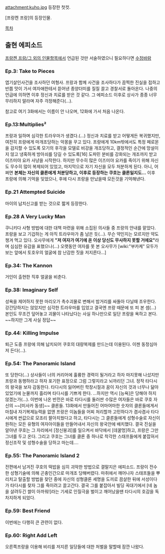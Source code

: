 attachment:kuho.jpg
등장한 첫컷.

[프랑켄 프랑]의 등장인물.

[[목차]]

== 출현 에피소드 ==
[[프랑켄 프랑/그 외의 인물]]항목에서 언급된 것만 서술하였으니 필요하다면 [[수정바람]]

=== Ep.3: Take to Pieces ===
엽기살인사건을 조사하던 여형사. 프랑과 함께 사건을 조사하다가 끔찍한 진실을 접하고 반쯤 맛이 가서 여자애한테서 뜯어낸 종양더미를 질질 끌고 경찰서로 돌아온다. 나중의 언급에 의하면 이후 정신과 치료를 받은 것 같다. 그 에피소드 이후로 상사가 종종 너무 무리하지 말라며 자주 걱정해준다(…).

참고로 여기 3화에서는 이름이 안 나오며, 12화에 가서 처음 나온다.

=== Ep.13:Multiplies² ===
프랑과 일하며 심각한 트라우마가 생겼다.(…) 정신과 치료를 받고 어떻게든 복귀했지만, 여전히 프랑에게 마개조당하는 악몽을 꾸고 있다. 프랑에게 10km밖에서도 특정 페로몬을 감지할 수 있도록 모기의 후각을 모델로 비강을 개조당하고, 결정적인 순간에 망설이지 않고 냉혹하게 방아쇠를 당길 수 있도록[16] 도파민 분비를 강화되는 개조까지 받고 이즈미야 요카 사냥을 시작한다.
하지만 무수히 많은 이즈미야 요카를 죽이기 위해 자신도 무수히 많이 복제되어 있었고, 마지막으로 자기 자신을 모두 처분하게 된다. 아니, 어쩌면 '''본체는 자신의 클론에게 처분당하고, 이후로 등장하는 쿠호는 클론일지도...'''  이후 프랑에 의해 기억을 잊었으나, 후에 다시 프랑을 만났을때 모든것을 기억해낸다.

=== Ep.21 Attempted Suicide === 
마이의 납치신고를 받는 것으로 짧게 등장한다.

=== Ep.28 A Very Lucky Man ===
쿠니키다 사형 방법에 대한 대책 마련을 위해 소집된 의사들 중 프랑의 안내를 맡았다. 프랑을 보고 기겁하는 게 아직 트라우마가 좀 남은 듯(…). 무슨 약인지는 모르지만 약도 챙겨 먹고 있다. 오사무에게 '''"저 여자가 여기에 온 이상 당신도 무사하지 못할 거에요"'''라며 심심한 유감을 표했으나(…) 오랫동안 여자를 못 본 오사무가 [wiki:"부카케" 모두가 보는 앞에서 토호우의 얼굴에 참 난감한 짓을 저지른다...]

=== Ep.34: The Kannon ===
거인이 출현한 직후 얼굴을 비춘다.

=== Ep.38: Imaginary Self ===
성욕을 제어하지 못한 마리오가 촉수괴물로 변해서 밤거리를 싸돌아 다닐때 조우한다. 강간당하지는 않았지만 심각한 트라우마를 입었고 결국엔 프랑 때문에 또 피 본 셈(…) 본인도 무조건 덮어놓고 괴물이 나타났다는 사실 하나만으로 일단 프랑을 욕하고 본다. ~~하지만 그게 사실 정답~~

=== Ep.44: Killing Impulse ===
퇴근 도중 프랑에 의해 납치되어 쿠호의 대량복제를 만드는데 이용된다. 이젠 동정심마저 든다(…).

=== Ep.54: The Panoramic Island ===
또 당한다(…) 상사들이 너의 커리어에 훌륭한 경력이 될거라고 하자 마지못해 나섰지만 프랑과 동행하라고 하자 포기한 표정으로 그럼 그렇지라고 뇌까리던 그녀. 정작 타다시의 왕국을 보자 감동한다. 타다시의 잃어버린 학창시절과 꿈이 자신의 것과 너무나 닮아있었기에 눈물까지 흘리며 타다시를 기쁘게 한다.
…하지만 역시 [능욕]은 당해야 하지 않겠는가(…). 이번에 나온 반전은 바로 타다시를 둘러싼 수많은 여자들은 바로 쿠호 자신의 ~~[미사카 동생]~~ 클론들. 13화에서 만들어진 어마어마한 숫자의 클론들에게서 마침내 자기복제능력을 없앤 프랑은 이놈들을 어찌 처리할까 고민하다가 겸사겸사 타다시에게 싼값으로 모조리 팔아치웠다고 하고, 타다시는 그 클론들에게 성형수술로 자신이 원하는 모든 유형의 여자아이들을 만들어내서 자신의 왕국안에 배치했다.
결국 진실을 알아낸 쿠호는 그 자리에서 [정신붕괴]를 일으켜서 바닥에서 [데꿀멍]하고, 프랑은 그만 그녀를 두고 온다. 그리고 쿠호는 그녀를 클론 중 하나로 착각한 스태프들에게 붙잡혀서 정신조작 및 성형수술을 당하고 마는데….

=== Ep.55: The Panoramic Island 2 ===
전편에서 남겨진 쿠호의 떡밥을 심히 괴악한 방법으로 결말지은 에피소드. 프랑이 전수한 성형기술에 의해 곤충인간으로 마개조 당해버렸다. 마취에서 깨어나자 스태프들을 뿌리치고 탈출할 방법을 찾던 중에 자신의 성형클론 세명을 도끼로 끔살한 뒤에 서성이다가 타다시를 찾자 그를 죽이려고 끌고간다. 결국 그를 붙잡아서 빌딩 꼭대기에서 [네 놈을 살려두긴 쌀이 아까워!]라는 기세로 인질극을 벌이고 깨어났을땐 타다시의 호감을 독차지하게 되었다.

=== Ep.59: Best Friend ===
이번에는 다행히 큰 관련이 없다.

=== Ep.60: Right Add Left ===
오른쪽프랑을 이용해 비리를 저지른 일당들에 대한 처벌을 말할때 잠깐 나왔다.

